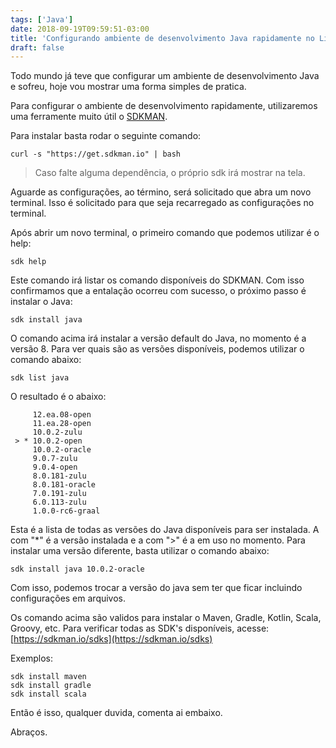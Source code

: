 ```yaml
---
tags: ['Java']
date: 2018-09-19T09:59:51-03:00
title: 'Configurando ambiente de desenvolvimento Java rapidamente no Linux'
draft: false
---
```


Todo mundo já teve que configurar um ambiente de desenvolvimento Java e sofreu, hoje vou mostrar uma forma simples de pratica.

Para configurar o ambiente de desenvolvimento rapidamente, utilizaremos uma ferramente muito útil o [SDKMAN](https://sdkman.io/).

Para instalar basta rodar o seguinte comando:

```
curl -s "https://get.sdkman.io" | bash
```

> Caso falte alguma dependência, o próprio sdk irá mostrar na tela.

Aguarde as configurações, ao término, será solicitado que abra um novo terminal. Isso é solicitado para que seja recarregado as configurações no terminal.

Após abrir um novo terminal, o primeiro comando que podemos utilizar é o help:

```
sdk help
```

Este comando irá listar os comando disponíveis do SDKMAN. Com isso confirmamos que a entalação ocorreu com sucesso, o próximo passo é instalar o Java:

```
sdk install java
```

O comando acima irá instalar a versão default do Java, no momento é a versão 8.
Para ver quais são as versões disponíveis, podemos utilizar o comando abaixo:

```
sdk list java
```

O resultado é o abaixo:

```
     12.ea.08-open
     11.ea.28-open
     10.0.2-zulu
 > * 10.0.2-open
     10.0.2-oracle
     9.0.7-zulu
     9.0.4-open
     8.0.181-zulu
     8.0.181-oracle
     7.0.191-zulu
     6.0.113-zulu
     1.0.0-rc6-graal
```

Esta é a lista de todas as versões do Java disponíveis para ser instalada. A com "\*" é a versão instalada e a com ">" é a em uso no momento. Para instalar uma versão diferente, basta utilizar o comando abaixo:

```
sdk install java 10.0.2-oracle
```

Com isso, podemos trocar a versão do java sem ter que ficar incluindo configurações em arquivos.

Os comando acima são validos para instalar o Maven, Gradle, Kotlin, Scala, Groovy, etc. Para verificar todas as SDK's disponíveis, acesse: [https://sdkman.io/sdks](https://sdkman.io/sdks)

Exemplos:

```
sdk install maven
sdk install gradle
sdk install scala
```

Então é isso, qualquer duvida, comenta ai embaixo.

Abraços.
